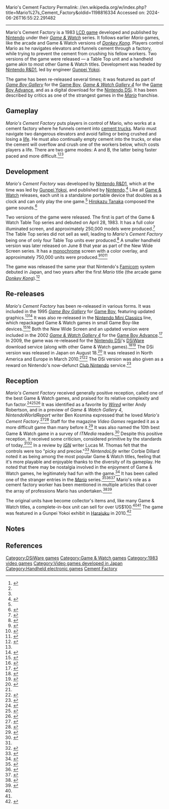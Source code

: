 Mario's Cement Factory
Permalink: //en.wikipedia.org/w/index.php?title=Mario%27s_Cement_Factory&oldid=1198816334
Accessed on: 2024-06-26T16:55:22.291482



------
Mario's Cement Factory
{{Short description|1983 LCD game}}
{{Infobox video  game
|image = Mario's_Cement_Factory_screenshots.jpg
|caption = Game & Watch Table Top version
|developer = [[Nintendo R&D1]]
|publisher = [[Nintendo]]
|director =
|producer =
|artist =
|composer =
|series = ''[[Mario (franchise)|Mario]]''
| platforms = {{Unbulleted list|[[Game & Watch]] Table Top|Game & Watch New Wide Screen|[[Nintendo Mini Classics]]|[[Game Boy]]|[[Game Boy Advance]]|[[Wii U]]|[[Nintendo DSi]]|[[Nintendo 3DS]]}}
| released = {{Unbulleted list|'''Table Top''':||April 28, 1983}}{{Unbulleted list|'''New Wide Screen''':|June 8, 1983}}
|genre = [[Platform game|Platform]]
|modes = [[Single-player video game|Single-player]]
}}
{{nihongo foot|'''''Mario's Cement Factory'''''|マリオズ・セメント・ファクトリー<ref name=tanaka />|''Mariozu Semento Fakutorī''|lead=yes|group=lower-alpha}} is a 1983 [[LCD game]] developed and published by [[Nintendo]] under their ''[[Game & Watch]]'' series. It follows earlier ''Mario'' games, like the arcade and Game & Watch versions of ''[[Donkey Kong (arcade game)|Donkey Kong]]''. Players control Mario as he navigates elevators and funnels cement through a factory, while trying to prevent the cement from crushing his fellow workers. Two versions of the game were released — a Table Top unit and a handheld game akin to most other Game & Watch titles. Development was headed by [[Nintendo Research and Development 1|Nintendo R&D1]], led by engineer [[Gunpei Yokoi]].

The game has been re-released several times; it was featured as part of ''[[Game Boy Gallery]]'' for the [[Game Boy]], ''[[Game & Watch Gallery 4]]'' for the [[Game Boy Advance]], and as a digital download for the [[Nintendo DSi]]. It has been described by critics as one of the strangest games in the ''[[Super Mario|Mario]]'' franchise.

==Gameplay==
''Mario's Cement Factory'' puts players in control of Mario, who works at a cement factory where he funnels cement into [[cement truck]]s. Mario must navigate two dangerous elevators and avoid falling or being crushed and losing a [[life (gaming)|life]]. He must also continually empty cement into the trucks, or else the cement will overflow and crush one of the workers below, which costs players a life. There are two game modes: A and B, the latter being faster paced and more difficult.<ref>{{Cite web |url=https://www.nintendo.co.uk/Games/Nintendo-DSiWare/Game-Watch-Mario-s-Cement-Factory-263357.html |title=Game & Watch™ Mario's Cement Factory |website=Nintendo of Europe |language=en-GB |access-date=August 28, 2019}}</ref><ref name="radar" /><ref name = "Wired" />

==Development==
''Mario's Cement Factory'' was developed by [[Nintendo Research & Development 1|Nintendo R&D1]], which at the time was led by [[Gunpei Yokoi]], and published by [[Nintendo]].<ref>{{Cite web |url=http://www.nintendojo.com/features/the-history-of-game-boy-revised-for-2019 |title=The History of Game Boy (Revised for 2019) |last=Marrujo |first=Robert |date=August 2, 2018 |website=Nintendojo |language=en-US |access-date=August 27, 2019}}</ref> Like all [[Game & Watch]] releases, each unit is a standalone portable device that doubles as a clock and can only play the one game.<ref name="conquered" /> [[Hirokazu Tanaka]] composed the game sounds.<ref name=tanaka>{{cite web|last1=Tanaka|first1=Hirokazu|title=Nintendo Archive - Works|url=http://www.hirokazutanaka.com/works/nintendo/|website=Sporadic Vacuum|access-date=November 1, 2014|archive-url=https://web.archive.org/web/20140808171105/http://www.hirokazutanaka.com/works/nintendo/|archive-date=August 8, 2014|language=ja}}</ref>

Two versions of the game were released. The first is part of the Game & Watch Table Top series and debuted on April 28, 1983. It has a full color illuminated screen, and approximately 250,000 models were produced.<ref name="dsfanboytable">{{cite web |url=http://www.dsfanboy.com/photos/game-and-watch-a-retrospective-2/881015/ |archive-url=https://web.archive.org/web/20080705111303/http://www.dsfanboy.com/photos/game-and-watch-a-retrospective-2/881015/ |title=Game & Watch: A Retrospective: Just add table |work=DS Fanboy |access-date=May 26, 2019|last=Panayiotakis|first=Michael|date=June 24, 2008 |archive-date=July 5, 2008}}</ref> The Table Top series did not sell as well, leading to ''Mario's Cement Factory'' being one of only four Table Top units ever produced.<ref>{{cite web |url=https://www.nintendolife.com/news/2021/01/feature_how_nintendos_game_and_watch_took_withered_technology_and_turned_it_into_a_million-seller |title=Feature: How Nintendo's Game & Watch Took "Withered Technology" And Turned It Into A Million-Seller |work=[[NintendoLife]] |last=McFerran |first=Damien |date=January 1, 2021 |accessdate=July 25, 2021}}</ref> A smaller handheld version was later released on June 8 that year as part of the New Wide Screen series. It has a [[monochrome]] screen with a color overlay, and approximately 750,000 units were produced.<ref name="dsfanboywide">{{cite web |url=http://www.dsfanboy.com/photos/game-and-watch-a-retrospective-2/878873/ |archive-url=https://web.archive.org/web/20080705111217/http://www.dsfanboy.com/photos/game-and-watch-a-retrospective-2/878873/ |title=Game & Watch: A Retrospective: Not just any old Wide Screen ...|work=DS Fanboy |access-date=May 26, 2019|last=Panayiotakis|first=Michael|date=June 24, 2008 |archive-date=July 5, 2008}}</ref><ref>{{cite web |url=http://www.nintendoworldreport.com/news/7699/mario-this-is-your-life |title=Mario, This Is Your Life |work=Nintendo World Report |last=Powers |first=Rick |date=August 29, 2002 |access-date=August 24, 2019}}</ref><ref name="NWS Copyright">{{cite web |title=Mario's Cement Factory. (Registration Number PA0000180908) |url=https://cocatalog.loc.gov |website=[[United States Copyright Office]] |access-date= 6 June 2021}}</ref>

The game was released the same year that Nintendo's [[Famicom]] system debuted in Japan, and two years after the first ''Mario'' title (the arcade game [[Donkey Kong (arcade game)|''Donkey Kong'']]).<ref name="encylopedia">{{Cite book |url=https://books.google.com/books?id=qzdcDwAAQBAJ |title=Super Mario Encyclopedia: The Official Guide to the First 30 Years |last=Nintendo |date=October 23, 2018 |publisher=Dark Horse Comics |isbn=9781630089450 |pages=237–238 |language=en |access-date=September 14, 2019}}</ref>

==Re-releases==
{{see also|Game & Watch ports and remakes}}
''Mario's Cement Factory'' has been re-released in various forms. It was included in the 1995 ''[[Game Boy Gallery]]'' for [[Game Boy]], featuring updated graphics.<ref name="g&w4" /><ref>{{Cite web |url=https://www.ign.com/articles/2011/07/17/game-watch-gallery-review |title=Game & Watch Gallery Review |last=Thomas |first=Lucas M. |date=July 17, 2011 |website=IGN |language=en |access-date=August 27, 2019}}</ref> It was also re-released in the [[Nintendo Mini Classics]] line, which repackaged Game & Watch games in small Game Boy-like devices.<ref>{{cite web |url=https://www.destructoid.com/nintendo-s-game-watch-come-back-as-mini-classics-142927.phtml |title=Nintendo's Game & Watch come back as Mini Classics |work=[[Destructoid]] |last=North |first=Dale |date=August 5, 2009 |access-date=May 17, 2019}}</ref><ref>{{cite web |url=https://arstechnica.com/gaming/2009/08/nintendo-mini-classics-resurrects-game-watch-titles/ |title=Nintendo Mini Classics resurrects Game & Watch titles |work=Arstechnica |last=Thompson |first=Michael |date=August 5, 2009 |access-date=August 25, 2019}}</ref> Both the New Wide Screen and an updated version were included in the 2002 ''[[Game & Watch Gallery 4]]'' for the [[Game Boy Advance]].<ref name="g&w4">{{cite web |url=http://www.nintendolife.com/reviews/wiiu-eshop/game_and_watch_gallery_advance_gba |title=Game & Watch Gallery Advance Review (Wii U eShop / GBA) |work=[[Nintendo Life]] |last=Frear |first=Dave |date=January 4, 2016 |access-date=May 17, 2019}}</ref> In 2009, the game was re-released for the [[Nintendo DSi]]'s [[DSiWare]] download service (along with other Game & Watch games).<ref name="nl">{{cite web |url=http://www.nintendolife.com/news/2010/03/nintendo_download_22nd_march_2010_north_america |title=Nintendo Download: 22nd March 2010 (North America) |work=[[Nintendo Life]] |last=Aaron |first=Sean |date=March 22, 2010 |access-date=May 15, 2019}}</ref><ref>{{cite web |url=http://www.nintendolife.com/news/2009/07/game_and_watch_games_to_be_released_on_dsiware |title=Game & Watch Games to be Released on DSiWare |work=[[Nintendo Life]] |last=Van Duyn |first=Marcel |date=July 10, 2009 |access-date=May 15, 2019}}</ref> The DSi version was released in Japan on August 18.<ref>{{cite web |url=http://www.nintendolife.com/games/dsiware/game_and_watch_marios_cement_factory |title=Game & Watch Mario's Cement Factory (2010) |work=[[Nintendo Life]] |date=15 April 2010 |access-date=May 15, 2019}}</ref> It was released in North America and Europe in March 2010.<ref name="nl"/><ref>{{cite web |url=http://www.nintendolife.com/news/2010/03/nintendo_download_26th_march_2010_europe |title=Nintendo Download: 26th March 2010 (Europe) |work=[[Nintendo Life]] |last=Van Duyn |first=Marcel |date=March 25, 2019 |access-date=May 15, 2019}}</ref> The DSi version was also given as a reward on Nintendo's now-defunct [[Club Nintendo]] service.<ref>{{cite web |url=http://www.nintendolife.com/news/2014/01/club_nintendo_rewards_updated_for_january |title=Club Nintendo Rewards Updated for January |work=[[Nintendo Life]] |last=Whitehead |first=Thomas |date=January 14, 2014 |access-date=May 15, 2019}}</ref>

==Reception==
''Mario's Cement Factory'' received generally positive reception, called one of the best Game & Watch games, and praised for its relative complexity and fun factor.<ref name="radar">{{cite web |url=https://www.gamesradar.com/the-8-best-game-watch-games/ |title=The 8 best Game & Watch games |work=[[GamesRadar]] |last=Gilbert |first=Henry |date=March 20, 2011 |access-date=May 17, 2019}}</ref><ref name="Complex">{{cite web |url=https://www.complex.com/pop-culture/2011/11/portable-plumber-the-complete-history-of-mario-in-handheld-games/4 |title=Portable Plumber: The Complete History of Mario in Handheld Games |work=Complex |last=Knight |first=Rich |date=November 28, 2011 |access-date=May 17, 2019}}</ref><ref name ="mtv">{{cite web |url=http://www.mtv.com/news/2461028/game-watch-revival-30-years-later-and-still-ringin/ |title=Game & Watch Revival - 30 Years Later And Still Ringin' |work=[[MTV]].com |last=Cipriano |first=Jason |date=May 3, 2010 |access-date=May 26, 2019}}</ref> It was identified as a favorite by ''[[Wired (magazine)|Wired]]'' writer Andy Robertson, and in a preview of ''Game & Watch Gallery 4'', ''NintendoWorldReport'' writer Ben Kosmina expressed that he loved ''Mario's Cement Factory''.<ref name = "Wired">{{cite magazine |url=https://www.wired.com/2010/04/dsi-wares-game-and-what/ |title=DSi Ware's Game and What? |magazine=[[Wired (magazine)|Wired]] |last=Robertson |first=Andy |date=April 23, 2010 |access-date=May 17, 2019}}</ref><ref>{{cite web |url=https://www.nintendoworldreport.com/preview/3603/game-namp-watch-gallery-4-game-boy-advance |title=Game & Watch Gallery 4 |work=Nintendo World Report |last=Kosmina |first=Ben |date=July 16, 2002 |accessdate=January 24, 2024}}</ref> Staff for the magazine ''Video Games'' regarded it as a more difficult game than many before it.<ref>{{cite magazine |title=Video Games |page=76 |date=October 1983 |publisher=Pumpkin Press |magazine=Video Games |issue=1 |volume=2}}</ref> It was also named the 10th best Game & Watch game in a survey of ''ITMedia'' readers.<ref>{{cite web |url=https://nlab.itmedia.co.jp/research/articles/114740/ |title=【任天堂ゲーム＆ウオッチ】人気のタイトルランキングTOP10！　1位は「オクトパス」【2021年最新投票結果】|work=ITMedia |date=February 9, 2021 |accessdate=January 24, 2024}}</ref> Despite this positive reception, it received some criticism, considered primitive by the standards of today,<ref name="radar" /><ref>{{cite web |url=http://www.cubed3.com/review/829/1/game-and-watch-marios-cement-factory-nintendo-ds.html |title=Game & Watch: Mario's Cement Factory (Nintendo DS) Review |work=Cubed3 |last=Riley |first=Adam |date=April 11, 2010 |access-date=May 17, 2019}}</ref> In a review by ''[[IGN]]'' writer Lucas M. Thomas felt that the controls were too "picky and precise."<ref>{{cite web |url=https://www.ign.com/articles/2010/07/27/dsiware-capsule-reviews-third-week-of-july?page=13 |title=DSiWare Capsule Reviews: Third Week of July |work=[[IGN]] |last=Thomas |first=Lucas M. |date=July 27, 2010 |access-date=May 26, 2019}}</ref> ''NintendoLife'' writer Corbie Dillard noted it as being among the most popular Game & Watch titles, feeling that it's more playable and enjoyable thanks to the diversity of its gameplay. He noted that there may be nostalgia involved in the enjoyment of Game & Watch games, he legitimately had fun with the game.<ref>{{cite web |url=https://www.nintendolife.com/reviews/2010/03/game_and_watch_marios_cement_factory_dsiware |title=Game & Watch Mario's Cement Factory Review (DSiWare) |work=NintendoLife |last=Dillard |first=Corbie |date=March 22, 2010 |accessdate=January 24, 2024}}</ref> It has been called one of the stranger entries in the [[Mario series|''Mario'']] series.<ref name="techradar">{{cite web |url=https://www.techradar.com/news/gaming/the-weirdest-super-mario-games-ever-1328333 |title=The weirdest Super Mario games ever |work=[[TechRadar]] |last=Lynch |first=Gerald |date=March 11, 2017 |access-date=May 15, 2019}}</ref><ref name="houston">{{cite web |url=https://www.houstonpress.com/arts/10-mario-games-youve-probably-never-heard-of-6392755 |title=10 Mario Games You've Probably Never Heard Of |work=[[Houston Press]] |last=Rouner |first=Jeff |date=August 29, 2013 |access-date=May 17, 2019}}</ref><ref>{{cite web |url=https://nerdist.com/the-7-weirdest-mario-spin-off-games/ |archive-url=https://web.archive.org/web/20180616033632/https://nerdist.com/the-7-weirdest-mario-spin-off-games/ |title=The 7 Weirdest MARIO Spin-Off Games |work=[[Nerdist]] |last=Gaspin |first=Ben |date=June 30, 2017 |access-date=May 26, 2019 |archive-date=June 16, 2018}}</ref> Mario's role as a cement factory worker has been mentioned in multiple articles that cover the array of professions Mario has undertaken.<ref>{{cite web |url=https://www.gamesradar.com/26-jobs-mario-inexplicably-qualified/ |title=26 jobs that Mario is inexplicably qualified for |work=[[GamesRadar]] |last=Houghton |first=David |date=October 9, 2017 |access-date=May 26, 2019}}</ref><ref name="conquered">{{cite book |url=https://books.google.com/books?id=9_JvDwAAQBAJ |title=Super Mario: How Nintendo Conquered America |page=61 |last=Ryan |first=Jeff |year=2012 |publisher=Penguin |isbn=978-1591845638 |access-date=May 26, 2019}}</ref>

The original units have become collector's items and, like many Game & Watch titles, a complete-in-box unit can sell for over US$100.<ref name="techradar"/><ref name="mtv"/> The game was featured in a Gunpei Yokoi exhibit in [[Harajuku]] in 2010.<ref>{{cite web |url=http://www.nintendoworldreport.com/blog/23911/gunpei-yokoi-exhibit-in-harakuju-the-man-who-was-called-the-god-of-games |title=Gunpei Yokoi Exhibit in Harakuju: "The Man Who Was Called the God of Games" |work=Nintendo World Report |last=Walker |first=Matt |date=August 24, 2010 |access-date=May 26, 2019}}</ref>

==Notes==
{{notelist}}

==References==
{{reflist}}

{{Game & Watch}}
{{Mario franchise}}

[[Category:DSiWare games]]
[[Category:Game & Watch games]]
[[Category:1983 video games]]
[[Category:Video games developed in Japan]]
[[Category:Handheld electronic games]]
[[Category:Mario spin-off games|Cement Factory]]